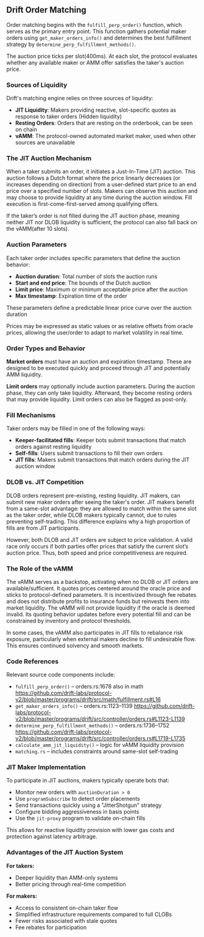 ## Drift Order Matching 

Order matching begins with the `fulfill_perp_order()` function, which serves as the primary entry point. This function gathers potential maker orders using `get_maker_orders_info()` and determines the best fulfillment strategy by `determine_perp_fulfillment_methods()`.

The auction price ticks per slot(400ms). At each slot, the protocol evaluates whether any available maker or AMM offer satisfies the taker's auction price.

### Sources of Liquidity

Drift's matching engine relies on three sources of liquidity:

- **JIT Liquidity**: Makers providing reactive, slot-specific quotes as response to taker orders (Hidden liquidity)
- **Resting Orders**: Orders that are resting on the orderbook, can be seen on chain
- **vAMM**: The protocol-owned automated market maker, used when other sources are unavailable

### The JIT Auction Mechanism

When a taker submits an order, it initiates a Just-In-Time (JIT) auction. This auction follows a Dutch format where the price linearly decreases (or increases depending on direction) from a user-defined start price to an end price over a specified number of slots. Makers can observe this auction and may choose to provide liquidity at any time during the auction window. Fill execution is first-come-first-served among qualifying offers.

If the taker’s order is not filled during the JIT auction phase, meaning neither JIT nor DLOB liquidity is sufficient, the protocol can also fall back on the vAMM(after 10 slots).

### Auction Parameters

Each taker order includes specific parameters that define the auction behavior:

- **Auction duration**: Total number of slots the auction runs
- **Start and end price**: The bounds of the Dutch auction
- **Limit price**: Maximum or minimum acceptable price after the auction
- **Max timestamp**: Expiration time of the order

These parameters define a predictable linear price curve over the auction duration

Prices may be expressed as static values or as relative offsets from oracle prices, allowing the user/order to adapt to market volatility in real time.

### Order Types and Behavior

**Market orders** must have an auction and expiration timestamp. These are designed to be executed quickly and proceed through JIT and potentially AMM liquidity.

**Limit orders** may optionally include auction parameters. During the auction phase, they can only take liquidity. Afterward, they become resting orders that may provide liquidity. Limit orders can also be flagged as post-only.

### Fill Mechanisms

Taker orders may be filled in one of the following ways:

- **Keeper-facilitated fills**: Keeper bots submit transactions that match orders against resting liquidity
- **Self-fills**: Users submit transactions to fill their own orders
- **JIT fills**: Makers submit transactions that match orders during the JIT auction window

### DLOB vs. JIT Competition

DLOB orders represent pre-existing, resting liquidity. JIT makers, can submit new maker orders after seeing the taker's order. JIT makers benefit from a same-slot advantage: they are allowed to match within the same slot as the taker order, while DLOB makers typically cannot, due to rules preventing self-trading. This difference explains why a high proportion of fills are from JIT participants.

However, both DLOB and JIT orders are subject to price validation. A valid race only occurs if both parties offer prices that satisfy the current slot’s auction price. Thus, both speed and price competitiveness are required.

### The Role of the vAMM

The vAMM serves as a backstop, activating when no DLOB or JIT orders are available/sufficient. It quotes prices centered around the oracle price and sticks to protocol-defined parameters. 
It is incentivized through fee rebates and does not distribute profits to insurance funds but reinvests them into market liquidity. The vAMM will not provide liquidity if the oracle is deemed invalid. Its quoting behavior updates before every potential fill and can be constrained by inventory and protocol thresholds.

In some cases, the vAMM also participates in JIT fills to rebalance risk exposure, particularly when external makers decline to fill undesirable flow. This ensures continued solvency and smooth markets.

### Code References

Relevant source code components include:

- `fulfill_perp_order()` – orders.rs:1678
also in math https://github.com/drift-labs/protocol-v2/blob/master/programs/drift/src/math/fulfillment.rs#L16
- `get_maker_orders_info()` – orders.rs:1123–1139 https://github.com/drift-labs/protocol-v2/blob/master/programs/drift/src/controller/orders.rs#L1123-L1139
- `determine_perp_fulfillment_methods()` – orders.rs:1736–1752 https://github.com/drift-labs/protocol-v2/blob/master/programs/drift/src/controller/orders.rs#L1719-L1735
- `calculate_amm_jit_liquidity()` – logic for vAMM liquidity provision
- `matching.rs` – includes constraints around same-slot self-trading

### JIT Maker Implementation

To participate in JIT auctions, makers typically operate bots that:

- Monitor new orders with `auctionDuration > 0`
- Use `programSubscribe` to detect order placements
- Send transactions quickly using a "JitterShotgun" strategy
- Configure bidding aggressiveness in basis points
- Use the `jit-proxy` program to validate on-chain fills

This allows for reactive liquidity provision with lower gas costs and protection against latency arbitrage.

### Advantages of the JIT Auction System

**For takers:**

- Deeper liquidity than AMM-only systems
- Better pricing through real-time competition

**For makers:**

- Access to consistent on-chain taker flow
- Simplified infrastructure requirements compared to full CLOBs
- Fewer risks associated with stale quotes
- Fee rebates for participation

